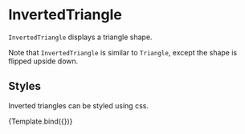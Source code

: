 
# InvertedTriangle

<Meta title="Core/Components/Shapes/InvertedTriangle" />

`InvertedTriangle` displays a triangle shape.

Note that `InvertedTriangle` is similar to `Triangle`, except the shape is flipped upside down.

<ArgsTable of={InvertedTriangle} />

## Styles

Inverted triangles can be styled using css.

<Canvas>
    <Story
        name="styled"
        args={{
            style: { fill: '#dd9999', stroke: '#993333', strokeWidth: '1px' },
            cx: 160,
            cy: 110,
            r: 20,
        }}
        component={InvertedTriangle}
        decorators={[ChartDecorator]}
    >
        {Template.bind({})}
    </Story>
</Canvas>
